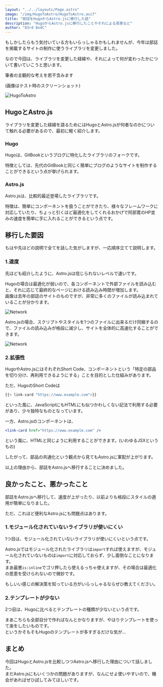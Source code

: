 ```yaml
---
layout: "../../layouts/Page.astro"
image: "/img/HugoToAstro/HugoToAstro.avif"
title: "部誌をHugoからAstro.jsに移行した話"
description: "HugoからAstro.jsに移行したことやそれによる恩恵など"
author: "83rd 0x4C"
---
```


もしかしたらもう気付いている方もいらっしゃるかもしれませんが、今年は部誌を掲載するサイトの制作に使うライブラリを変更しました。

なので今回は、ライブラリを変更した経緯や、それによって何が変わったかについて書いていこうと思います。

<Warn>筆者の主観的な考えを若干含みます</Warn>

(画像はテスト時のスクリーンショット)

![HugoToAstro](/img/HugoToAstro/HugoToAstro.avif)

## HugoとAstro.js
ライブラリを変更した経緯を語るためにはHugoとAstro.jsが何者なのかについて触れる必要があるので、最初に軽く紹介します。

### Hugo
Hugoは、GitBookというブログに特化したライブラリのフォークです。

特徴としては、先代のGitBookと同じく簡単にブログのようなサイトを制作することができるという点が挙げられます。


<Card url="https://gohugo.io/" />

### Astro.js
Astro.jsは、比較的最近登場したライブラリです。

特徴は、簡単にコンポーネントを扱うことができたり、様々なフレームワークに対応していたり、ちょっと引くほど最適化をしてくれるおかげで阿部寛のHP並みの速度を簡単に手に入れることができるという点です。

<Card url="https://astro.build/" />

## 移行した要因
もはや先ほどの説明で全てを話した気がしますが、一応順序立てて説明します。

### 1.速度
先ほども紹介したように、Astro.jsは信じられないレベルで速いです。

Hugoの場合は最適化が弱いので、各コンポーネントで外部ファイルを読み込むと、それに応じて最終的なページにおける読み込み時間が増加します。<br/>
画像は去年の部誌のサイトのものですが、非常に多くのファイルが読み込まれていることが分かります。

![Network](/img/HugoToAstro/Network.avif)

Astro.jsの場合、スクリプトやスタイルを1つのファイルに出来るだけ同梱するので、ファイルの読み込みが格段に減少し、サイトを全体的に高速化することができます。

![Network](/img/HugoToAstro/Network_astro.avif)

### 2.拡張性
HugoやAstro.jsにはそれぞれShort Code、コンポーネントという「特定の部品を切り分け、再利用できるようにする」ことを目的とした仕組みがあります。

ただ、HugoのShort Codeは
```js
{{< link-card "https://www.example.com">}}
```
といった風に、JavaScriptにもHTMLにも似つかわしくない記法で利用する必要があり、少々独特なものとなっています。

一方、Astro.jsのコンポーネントは、
```jsx
<link-card href="https://www.example.com" />
```
という風に、HTMLと同じように利用することができます。(いわゆるJSXというもの)

したがって、部品の共通化という観点から見てもAstro.jsに軍配が上がります。

以上の理由から、部誌をAstro.jsへ移行することに決めました。

## 良かったこと、悪かったこと
部誌をAstro.jsへ移行して、速度が上がったり、以前よりも格段にスタイルの適用が簡単になりました。

ただ、これほど便利なAstro.jsにも問題点はあります。

### 1.モジュール化されていないライブラリが使いにくい
1つ目は、モジュール化されていないライブラリが使いにくいという点です。

Astro.jsではモジュール化されたライブラリは`import`すれば使えますが、モジュール化されていないものは`import`に対応しておらず、少し面倒なことになります。<br/>
まあ最悪`is:inline`でゴリ押したら使えるっちゃ使えますが、その場合は最適化の恩恵を受けられないので微妙です。<br/>

もしいい感じの解決策を知っている方がいらっしゃるならぜひ教えてください。

### 2.テンプレートが少ない
2つ目は、Hugoに比べるとテンプレートの種類が少ないという点です。

まあこちらも全部自分で作ればなんとかなりますが、やはりテンプレートを使って楽をしたいものです。<br/>
というかそもそもHugoのテンプレートが多すぎるだけな気が...

## まとめ
今回はHugoとAstro.jsを比較しつつAstro.jsへ移行した理由について話しました。<br/>
まだAstro.jsにもいくつかの問題がありますが、なんにせよ使いやすいので、機会があればぜひ試してみてほしいです。